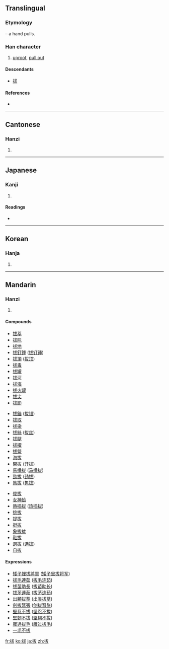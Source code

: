 {{also|抜}}
==Translingual==
{{ja-forms|[[抜]]|拔|拔}}

===Etymology===
{{Han compound|手|alt1=扌|t1=hand|犮|ls=psc|c1=s|c2=p}} – a hand pulls.

===Han character===
{{Han char|rn=64|rad=手|as=05|sn=8|four=5304<sub>7</sub>|canj=手戈大水 (QIKE), 手戈大大 (QIKK)}}

# [[uproot]], [[pull out]]

====Descendants====
* [[拔]]

====References====
* {{Han ref|kx=0426.010|dkj=11959|dj=0774.030|hdz=31850.030|uh=62D4|ud=25300|bh=A9DE|bd=43486}}

----

==Cantonese==

===Hanzi===
{{yue-hanzi|jyut=|y=[[bat6]]}}

# {{defn|Cantonese|sort=手05}}

----

==Japanese==

===Kanji===
{{ja-kanji|grade=|rs=手05}}

# {{defn|Japanese|sort=手05}}

====Readings====
* {{ja-readings|on=[[ばつ]] (batsu), [[はつ]] (hatsu), [[はい]] (hai)|kun=[[ぬく]] (nuku), [[ぬける]] (nukeru), [[たすける]] (tasukeru)}}

----

==Korean==

===Hanja===
{{ko-hanja|hangeul=[[발]], [[패]]|eumhun=|rv=bal, pae|mr=pal, p'ae|y=pal, phay}}

# {{defn|Korean|sort=手05}}

----

==Mandarin==

===Hanzi===
{{cmn-hanzi|pin=[[bá]] ([[ba2]]), [[bèi]] ([[bei4]])|wg=[[pa]]<sup>2</sup>, [[pei]]<sup>4</sup>}}

# {{defn|Mandarin|sort=手05}}

====Compounds====
{{top3}}
*[[拔萃]]
*[[拔除]]
*[[拔地]] 
*[[拔釘錘]] ([[拔钉锤]]) 
*[[拔頂]] ([[拔顶]]) 
*[[拔毒]] 
*[[拔罐]]
*[[拔河]]
*[[拔海]]
*[[拔火罐]]   
*[[拔尖]]
*[[拔節]] 
{{mid3}} 
*[[拔錨]] ([[拔锚]])
*[[拔取]] 
*[[拔染]] 
*[[拔絲]] ([[拔丝]]) 
*[[拔腿]]  
*[[拔擢]] 
*[[拔營]] 
*[[海拔]]
*[[開拔]] ([[开拔]])
*[[馬桶拔]] ([[马桶拔]])
*[[勁拔]] ([[ 劲拔]])
*[[雋拔]] ([[隽拔]])  
{{mid3}}
*[[俊拔]] 
*[[女神蛤]] 
*[[熱插拔]] ([[热插拔]])
*[[挑拔]] 
*[[提拔]]
*[[挺拔]]
*[[象拔蚌]] 
*[[鞋拔]] 
*[[選拔]] ([[选拔]]) 
*[[自拔]]
{{bottom3}}
====Expressions====
*[[矮子裡拔將軍]] ([[矮子里拔将军]])
*[[拔毛連茹]] ([[拔毛连茹]])
*[[拔苗助長]] ([[拔苗助长]])
*[[拔茅連茹]] ([[拔茅连茹]])
*[[出類拔萃]] ([[出类拔萃]])
*[[劍拔弩張]] ([[剑拔弩张]])
*[[堅忍不拔]] ([[坚忍不拔]])
*[[堅韌不拔]] ([[坚韧不拔]])
*[[雁過拔毛]] ([[雁过拔毛]]) 
*[[一毛不拔]]

[[fr:拔]]
[[ko:拔]]
[[ja:拔]]
[[zh:拔]]